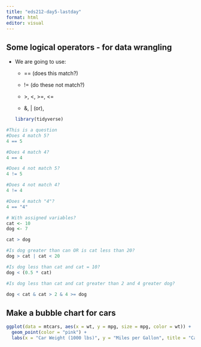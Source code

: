 ```yaml
---
title: "eds212-day5-lastday"
format: html
editor: visual
---
```


## Some logical operators - for data wrangling

-   We are going to use:

    -   == (does this match?)

    -   != (do these not match?)

    -   \>, \<, \>=, \<=

    -   &, \| (or),

    ```r
    library(tidyverse)
    ```

```r
#This is a question
#Does 4 match 5?
4 == 5

#Does 4 match 4?
4 == 4

#Does 4 not match 5?
4 != 5

#Does 4 not match 4?
4 != 4

#Does 4 match "4"?
4 == "4"

# With assigned variables?
cat <- 10
dog <- 7

cat > dog

#Is dog greater than can OR is cat less than 20?
dog > cat | cat < 20

#Is dog less than cat and cat = 10?
dog < (0.5 * cat)

#Is dog less than cat and cat greater than 2 and 4 greater dog?

dog < cat & cat > 2 & 4 >= dog
```

## Make a bubble chart for cars 

```r
ggplot(data = mtcars, aes(x = wt, y = mpg, size = mpg, color = wt)) + 
  geom_point(color = "pink") + 
  labs(x = "Car Weight (1000 lbs)", y = "Miles per Gallon", title = "Car weight efficiency relationship")
```

